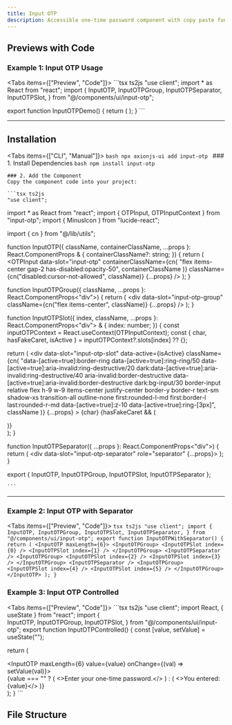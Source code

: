 ```yaml
---
title: Input OTP
description: Accessible one-time password component with copy paste functionality.
---
```



## Previews with Code

### Example 1: Input OTP Usage

<Tabs items={["Preview", "Code"]}>
  <Tab value="Preview" className="m-auto h-48 pb-8 content-center">
    <InputOTPDemo />
   </Tab>
  <Tab value="Code" className="w-auto h-auto">
    ```tsx ts2js
    "use client";
   import * as React from "react";
   import {
     InputOTP,
     InputOTPGroup,
     InputOTPSeparator,
     InputOTPSlot,
   } from "@/components/ui/input-otp";
   
   export function InputOTPDemo() {
     return (
       <InputOTP maxLength={6} >
         <InputOTPGroup>
           <InputOTPSlot index={0} />
           <InputOTPSlot index={1} />
           <InputOTPSlot index={2} />
         </InputOTPGroup>
         <InputOTPSeparator />
         <InputOTPGroup>
           <InputOTPSlot index={3} />
           <InputOTPSlot index={4} />
           <InputOTPSlot index={5} />
         </InputOTPGroup>
       </InputOTP>
     );
   }
    ```
  </Tab>
</Tabs>

---

## Installation

<Tabs items={["CLI", "Manual"]}>
  <Tab value="CLI">
    ```bash
    npx axionjs-ui add input-otp
    ```
  </Tab>
  <Tab value="Manual">
    ### 1. Install Dependencies
    ```bash
    npm install input-otp
    ```

    ### 2. Add the Component
    Copy the component code into your project:
    
    ```tsx ts2js
    "use client";

import * as React from "react";
import { OTPInput, OTPInputContext } from "input-otp";
import { MinusIcon } from "lucide-react";

import { cn } from "@/lib/utils";

function InputOTP({
  className,
  containerClassName,
  ...props
}: React.ComponentProps<typeof OTPInput> & {
  containerClassName?: string;
}) {
  return (
    <OTPInput
      data-slot="input-otp"
      containerClassName={cn(
        "flex items-center gap-2 has-disabled:opacity-50",
        containerClassName
      )}
      className={cn("disabled:cursor-not-allowed", className)}
      {...props}
    />
  );
}

function InputOTPGroup({ className, ...props }: React.ComponentProps<"div">) {
  return (
    <div
      data-slot="input-otp-group"
      className={cn("flex items-center", className)}
      {...props}
    />
  );
}

function InputOTPSlot({
  index,
  className,
  ...props
}: React.ComponentProps<"div"> & {
  index: number;
}) {
  const inputOTPContext = React.useContext(OTPInputContext);
  const { char, hasFakeCaret, isActive } = inputOTPContext?.slots[index] ?? {};

  return (
    <div
      data-slot="input-otp-slot"
      data-active={isActive}
      className={cn(
        "data-[active=true]:border-ring data-[active=true]:ring-ring/50 data-[active=true]:aria-invalid:ring-destructive/20 dark:data-[active=true]:aria-invalid:ring-destructive/40 aria-invalid:border-destructive data-[active=true]:aria-invalid:border-destructive dark:bg-input/30 border-input relative flex h-9 w-9 items-center justify-center border-y border-r text-sm shadow-xs transition-all outline-none first:rounded-l-md first:border-l last:rounded-r-md data-[active=true]:z-10 data-[active=true]:ring-[3px]",
        className
      )}
      {...props}
    >
      {char}
      {hasFakeCaret && (
        <div className="pointer-events-none absolute inset-0 flex items-center justify-center">
          <div className="animate-caret-blink bg-foreground h-4 w-px duration-1000" />
        </div>
      )}
    </div>
  );
}

function InputOTPSeparator({ ...props }: React.ComponentProps<"div">) {
  return (
    <div data-slot="input-otp-separator" role="separator" {...props}>
      <MinusIcon />
    </div>
  );
}

export { InputOTP, InputOTPGroup, InputOTPSlot, InputOTPSeparator };

    ```
  </Tab>
</Tabs>

---

### Example 2: Input OTP with Separator

<Tabs items={["Preview", "Code"]}>
  <Tab value="Preview" className="m-auto h-48 pb-8 content-center">
    <InputOTPWithSeparator />
  </Tab>
  <Tab value="Code" className="w-auto h-auto">
    ```tsx ts2js
"use client";
import {
      InputOTP,
      InputOTPGroup,
      InputOTPSlot,
      InputOTPSeparator,
    } from "@/components/ui/input-otp";
  export function InputOTPWithSeparator() {
    return (
      <InputOTP maxLength={6}>
        <InputOTPGroup>
          <InputOTPSlot index={0} />
          <InputOTPSlot index={1} />
        </InputOTPGroup>
        <InputOTPSeparator />
        <InputOTPGroup>
          <InputOTPSlot index={2} />
          <InputOTPSlot index={3} />
        </InputOTPGroup>
        <InputOTPSeparator />
        <InputOTPGroup>
          <InputOTPSlot index={4} />
          <InputOTPSlot index={5} />
        </InputOTPGroup>
      </InputOTP>
    );
  }
    ```
  </Tab>
</Tabs>

### Example 3: Input OTP Controlled

<Tabs items={["Preview", "Code"]}>
  <Tab value="Preview" className="m-auto h-48 pb-8 content-center">
    <InputOTPControlled />
  </Tab>
  <Tab value="Code" className="w-auto h-auto">
    ```tsx ts2js
    "use client";
import React, { useState } from "react";
import {    
      InputOTP,
      InputOTPGroup,
      InputOTPSlot,
    } from "@/components/ui/input-otp";
    export function InputOTPControlled() {
  const [value, setValue] = useState("");

  return (
    <div className="space-y-2" >
      <InputOTP maxLength={6} value={value} onChange={(val) => setValue(val)}>
        <InputOTPGroup>
          <InputOTPSlot index={0} />
          <InputOTPSlot index={1} />
          <InputOTPSlot index={2} />
          <InputOTPSlot index={3} />
          <InputOTPSlot index={4} />
          <InputOTPSlot index={5} />
        </InputOTPGroup>
      </InputOTP>
      <div className="text-center text-sm">
        {value === "" ? (
          <>Enter your one-time password.</>
        ) : (
          <>You entered: {value}</>
        )}
      </div>
    </div>
  );
}
    ```
  </Tab>
</Tabs>



## File Structure

<Files>
  <Folder name="app" defaultOpen>
    <Folder name="components" defaultOpen>
      <Folder name="ui" defaultOpen>
        <File name="input-otp.tsx" />
      </Folder>
    </Folder>
  </Folder>
</Files>